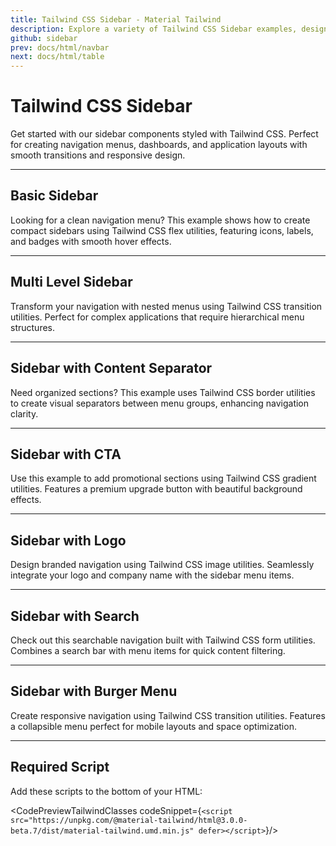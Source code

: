 ```yaml
---
title: Tailwind CSS Sidebar - Material Tailwind
description: Explore a variety of Tailwind CSS Sidebar examples, designed to fit any project with ease. Fully customizable and ready to use, these sidebars help you build UIs faster.
github: sidebar
prev: docs/html/navbar
next: docs/html/table
---
```


<InfoBadge />

# Tailwind CSS Sidebar

Get started with our sidebar components styled with Tailwind CSS. Perfect for creating navigation menus, dashboards, and application layouts with smooth transitions and responsive design.

---

## Basic Sidebar

Looking for a clean navigation menu? This example shows how to create compact sidebars using Tailwind CSS flex utilities, featuring icons, labels, and badges with smooth hover effects.

<PreviewWithCode relativePath="sidebar/sidebar-demo.tsx" language="html" />

---

## Multi Level Sidebar

Transform your navigation with nested menus using Tailwind CSS transition utilities. Perfect for complex applications that require hierarchical menu structures.

<PreviewWithCode relativePath="sidebar/multi-level-sidebar.tsx" language="html" />

---

## Sidebar with Content Separator

Need organized sections? This example uses Tailwind CSS border utilities to create visual separators between menu groups, enhancing navigation clarity.

<PreviewWithCode relativePath="sidebar/sidebar-with-content-separator.tsx" language="html" />

---

## Sidebar with CTA

Use this example to add promotional sections using Tailwind CSS gradient utilities. Features a premium upgrade button with beautiful background effects.

<PreviewWithCode relativePath="sidebar/sidebar-with-cta.tsx" language="html" />

---

## Sidebar with Logo

Design branded navigation using Tailwind CSS image utilities. Seamlessly integrate your logo and company name with the sidebar menu items.

<PreviewWithCode relativePath="sidebar/sidebar-with-logo.tsx" language="html" />

---

## Sidebar with Search

Check out this searchable navigation built with Tailwind CSS form utilities. Combines a search bar with menu items for quick content filtering.

<PreviewWithCode relativePath="sidebar/sidebar-with-search.tsx" language="html" />

---

## Sidebar with Burger Menu

Create responsive navigation using Tailwind CSS transition utilities. Features a collapsible menu perfect for mobile layouts and space optimization.

<PreviewWithCode relativePath="sidebar/sidebar-with-burger-menu.tsx" language="html" />

---

## Required Script
Add these scripts to the bottom of your HTML:

<CodePreviewTailwindClasses codeSnippet={`<script src="https://unpkg.com/@material-tailwind/html@3.0.0-beta.7/dist/material-tailwind.umd.min.js" defer></script>`}/>
